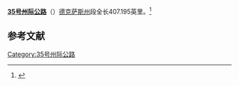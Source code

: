 '''[[35号州际公路|35号州际公路]]'''（{{lang-en|'''Interstate 35, I-35'''}}）[[德克萨斯州|德克萨斯州]]段全长407.195英里。<ref>{{Cite web|url=http://www.dot.state.tx.us/tpp/hwy/IH/IH0035.htm|title=INTERSTATE HIGHWAY NO. 35|publisher=Texas Department of Transportation|accessdate=2015-01-06|archive-date=2020-08-07|archive-url=https://web.archive.org/web/20200807075942/http://www.dot.state.tx.us/tpp/hwy/IH/IH0035.htm|dead-url=no}}</ref>
== 参考文献 ==
{{Reflist}}
{{35号州际公路及其辅助线}}
[[Category:35号州际公路|Category:35号州际公路]]